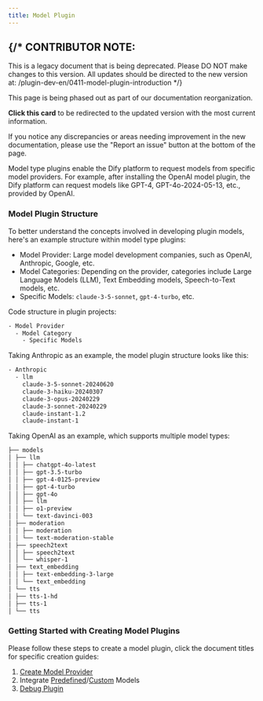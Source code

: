 ```yaml
---
title: Model Plugin
---
```




{/* 
  CONTRIBUTOR NOTE:
  ----------------
  This is a legacy document that is being deprecated.
  Please DO NOT make changes to this version.
  All updates should be directed to the new version at:
  /plugin-dev-en/0411-model-plugin-introduction
*/}

<Card title="This Documentation is Being Deprecated" icon="circle-exclamation" href="/plugin-dev-en/0411-model-plugin-introduction">
  <p>This page is being phased out as part of our documentation reorganization.</p>
  
  <p><strong>Click this card</strong> to be redirected to the updated version with the most current information.</p>
  
  <p>If you notice any discrepancies or areas needing improvement in the new documentation, please use the "Report an issue" button at the bottom of the page.</p>
</Card>

Model type plugins enable the Dify platform to request models from specific model providers. For example, after installing the OpenAI model plugin, the Dify platform can request models like GPT-4, GPT-4o-2024-05-13, etc., provided by OpenAI.

### **Model Plugin Structure**

To better understand the concepts involved in developing plugin models, here's an example structure within model type plugins:

* Model Provider: Large model development companies, such as OpenAI, Anthropic, Google, etc.
* Model Categories: Depending on the provider, categories include Large Language Models (LLM), Text Embedding models, Speech-to-Text models, etc.
* Specific Models: `claude-3-5-sonnet`, `gpt-4-turbo`, etc.

Code structure in plugin projects:

```bash
- Model Provider
  - Model Category
    - Specific Models
```

Taking Anthropic as an example, the model plugin structure looks like this:

```bash
- Anthropic
  - llm
    claude-3-5-sonnet-20240620
    claude-3-haiku-20240307
    claude-3-opus-20240229
    claude-3-sonnet-20240229
    claude-instant-1.2
    claude-instant-1
```

Taking OpenAI as an example, which supports multiple model types:

```bash
├── models
│ ├── llm
│ │ ├── chatgpt-4o-latest
│ │ ├── gpt-3.5-turbo
│ │ ├── gpt-4-0125-preview
│ │ ├── gpt-4-turbo
│ │ ├── gpt-4o
│ │ ├── llm
│ │ ├── o1-preview
│ │ └── text-davinci-003
│ ├── moderation
│ │ ├── moderation
│ │ └── text-moderation-stable
│ ├── speech2text
│ │ ├── speech2text
│ │ └── whisper-1
│ ├── text_embedding
│ │ ├── text-embedding-3-large
│ │ └── text_embedding
│ └── tts
│ ├── tts-1-hd
│ ├── tts-1
│ └── tts
```

### **Getting Started with Creating Model Plugins**

Please follow these steps to create a model plugin, click the document titles for specific creation guides:

1. [Create Model Provider](/en/plugins/quick-start/develop-plugins/model-plugin/create-model-providers)
2. Integrate [Predefined](/en/guides/model-configuration/predefined-model)/[Custom](/en/guides/model-configuration/customizable-model) Models
3. [Debug Plugin](/en/plugins/quick-start/debug-plugin)
